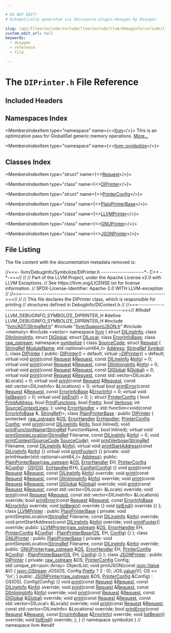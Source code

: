 ```yaml
---

# DO NOT EDIT!
# Automatically generated via docusaurus-plugin-doxygen by Doxygen.

slug: /api/files/include/include/llvm/include/llvm/debuginfo/include/llvm/debuginfo/symbolize/diprinter-h
custom_edit_url: null
keywords:
  - doxygen
  - reference
  - file

---
```





# The `DIPrinter.h` File Reference

<DoxygenPage pluginConfig={pluginConfig}>



## Included Headers

<IncludesList>
<IncludesListItem
  filePath="llvm/ADT/StringRef.h"
  permalink="/docs/api/files/include/include/llvm/include/llvm/adt/stringref-h"
  isLocal="true" />
<IncludesListItem
  filePath="llvm/Support/JSON.h"
  permalink="/docs/api/files/include/include/llvm/include/llvm/support/json-h"
  isLocal="true" />
<IncludesListItem
  filePath="memory"
  permalink=""
  isLocal="false" />
<IncludesListItem
  filePath="vector"
  permalink=""
  isLocal="false" />
</IncludesList>

## Namespaces Index

<MembersIndex>

<MembersIndexItem
  type="namespace"
  name={<><a href="/docs/api/namespaces/llvm">llvm</a></>}>
This is an optimization pass for GlobalISel generic memory operations. <a href="/docs/api/namespaces/llvm/#details">More...</a>
</MembersIndexItem>

<MembersIndexItem
  type="namespace"
  name={<><a href="/docs/api/namespaces/llvm/symbolize">llvm::symbolize</a></>}>
</MembersIndexItem>

</MembersIndex>

## Classes Index

<MembersIndex>

<MembersIndexItem
  type="struct"
  name={<><a href="/docs/api/structs/llvm/symbolize/request">Request</a></>}>
</MembersIndexItem>

<MembersIndexItem
  type="class"
  name={<><a href="/docs/api/classes/llvm/symbolize/diprinter">DIPrinter</a></>}>
</MembersIndexItem>

<MembersIndexItem
  type="struct"
  name={<><a href="/docs/api/structs/llvm/symbolize/printerconfig">PrinterConfig</a></>}>
</MembersIndexItem>

<MembersIndexItem
  type="class"
  name={<><a href="/docs/api/classes/llvm/symbolize/plainprinterbase">PlainPrinterBase</a></>}>
</MembersIndexItem>

<MembersIndexItem
  type="class"
  name={<><a href="/docs/api/classes/llvm/symbolize/llvmprinter">LLVMPrinter</a></>}>
</MembersIndexItem>

<MembersIndexItem
  type="class"
  name={<><a href="/docs/api/classes/llvm/symbolize/gnuprinter">GNUPrinter</a></>}>
</MembersIndexItem>

<MembersIndexItem
  type="class"
  name={<><a href="/docs/api/classes/llvm/symbolize/jsonprinter">JSONPrinter</a></>}>
</MembersIndexItem>

</MembersIndex>


## File Listing

The file content with the documentation metadata removed is:

<ProgramListing>

<Link id="l00001" /><CodeLine lineNumber="1"><span class="doxyHighlightComment">//===- llvm/DebugInfo/Symbolize/DIPrinter.h ---------------------&#42;- C++ -&#42;-===//</span></CodeLine>
<Link id="l00002" /><CodeLine lineNumber="2"><span class="doxyHighlightComment">//</span></CodeLine>
<Link id="l00003" /><CodeLine lineNumber="3"><span class="doxyHighlightComment">// Part of the LLVM Project, under the Apache License v2.0 with LLVM Exceptions.</span></CodeLine>
<Link id="l00004" /><CodeLine lineNumber="4"><span class="doxyHighlightComment">// See https://llvm.org/LICENSE.txt for license information.</span></CodeLine>
<Link id="l00005" /><CodeLine lineNumber="5"><span class="doxyHighlightComment">// SPDX-License-Identifier: Apache-2.0 WITH LLVM-exception</span></CodeLine>
<Link id="l00006" /><CodeLine lineNumber="6"><span class="doxyHighlightComment">//</span></CodeLine>
<Link id="l00007" /><CodeLine lineNumber="7"><span class="doxyHighlightComment">//===----------------------------------------------------------------------===//</span></CodeLine>
<Link id="l00008" /><CodeLine lineNumber="8"><span class="doxyHighlightComment">//</span></CodeLine>
<Link id="l00009" /><CodeLine lineNumber="9"><span class="doxyHighlightComment">// This file declares the DIPrinter class, which is responsible for printing</span></CodeLine>
<Link id="l00010" /><CodeLine lineNumber="10"><span class="doxyHighlightComment">// structures defined in DebugInfo/DIContext.h</span></CodeLine>
<Link id="l00011" /><CodeLine lineNumber="11"><span class="doxyHighlightComment">//</span></CodeLine>
<Link id="l00012" /><CodeLine lineNumber="12"><span class="doxyHighlightComment">//===----------------------------------------------------------------------===//</span></CodeLine>
<Link id="l00013" /><CodeLine lineNumber="13"></CodeLine>
<Link id="l00014" /><CodeLine lineNumber="14"><span class="doxyHighlightPreprocessor">#ifndef LLVM&#95;DEBUGINFO&#95;SYMBOLIZE&#95;DIPRINTER&#95;H</span></CodeLine>
<Link id="l00015" /><CodeLine lineNumber="15"><span class="doxyHighlightPreprocessor">#define LLVM&#95;DEBUGINFO&#95;SYMBOLIZE&#95;DIPRINTER&#95;H</span></CodeLine>
<Link id="l00016" /><CodeLine lineNumber="16"></CodeLine>
<Link id="l00017" /><CodeLine lineNumber="17"><span class="doxyHighlightPreprocessor">#include &quot;<a href="/docs/api/files/include/include/llvm/include/llvm/adt/stringref-h">llvm/ADT/StringRef.h</a>&quot;</span></CodeLine>
<Link id="l00018" /><CodeLine lineNumber="18"><span class="doxyHighlightPreprocessor">#include &quot;<a href="/docs/api/files/include/include/llvm/include/llvm/support/json-h">llvm/Support/JSON.h</a>&quot;</span></CodeLine>
<Link id="l00019" /><CodeLine lineNumber="19"><span class="doxyHighlightPreprocessor">#include &lt;memory&gt;</span></CodeLine>
<Link id="l00020" /><CodeLine lineNumber="20"><span class="doxyHighlightPreprocessor">#include &lt;vector&gt;</span></CodeLine>
<Link id="l00021" /><CodeLine lineNumber="21"></CodeLine>
<Link id="l00022" /><CodeLine lineNumber="22"><span class="doxyHighlightKeyword">namespace </span><span class="doxyHighlight"><a href="/docs/api/namespaces/llvm">llvm</a> &#123;</span></CodeLine>
<Link id="l00023" /><CodeLine lineNumber="23"><span class="doxyHighlightKeyword">struct </span><span class="doxyHighlight"><a href="/docs/api/structs/llvm/dilineinfo">DILineInfo</a>;</span></CodeLine>
<Link id="l00024" /><CodeLine lineNumber="24"><span class="doxyHighlightKeyword">class </span><span class="doxyHighlight"><a href="/docs/api/classes/llvm/diinlininginfo">DIInliningInfo</a>;</span></CodeLine>
<Link id="l00025" /><CodeLine lineNumber="25"><span class="doxyHighlightKeyword">struct </span><span class="doxyHighlight"><a href="/docs/api/structs/llvm/diglobal">DIGlobal</a>;</span></CodeLine>
<Link id="l00026" /><CodeLine lineNumber="26"><span class="doxyHighlightKeyword">struct </span><span class="doxyHighlight"><a href="/docs/api/structs/llvm/dilocal">DILocal</a>;</span></CodeLine>
<Link id="l00027" /><CodeLine lineNumber="27"><span class="doxyHighlightKeyword">class </span><span class="doxyHighlight"><a href="/docs/api/classes/llvm/errorinfobase">ErrorInfoBase</a>;</span></CodeLine>
<Link id="l00028" /><CodeLine lineNumber="28"><span class="doxyHighlightKeyword">class </span><span class="doxyHighlight"><a href="/docs/api/classes/llvm/raw-ostream">raw&#95;ostream</a>;</span></CodeLine>
<Link id="l00029" /><CodeLine lineNumber="29"></CodeLine>
<Link id="l00030" /><CodeLine lineNumber="30" lineLink="/docs/api/namespaces/llvm/symbolize"><span class="doxyHighlightKeyword">namespace </span><span class="doxyHighlight"><a href="/docs/api/namespaces/llvm/symbolize">symbolize</a> &#123;</span></CodeLine>
<Link id="l00031" /><CodeLine lineNumber="31"></CodeLine>
<Link id="l00032" /><CodeLine lineNumber="32"><span class="doxyHighlightKeyword">class </span><span class="doxyHighlight"><a href="/docs/api/classes/llvm/symbolize/sourcecode">SourceCode</a>;</span></CodeLine>
<Link id="l00033" /><CodeLine lineNumber="33"></CodeLine>
<Link id="l00034" /><CodeLine lineNumber="34" lineLink="/docs/api/structs/llvm/symbolize/request"><span class="doxyHighlightKeyword">struct </span><span class="doxyHighlight"><a href="/docs/api/structs/llvm/symbolize/request">Request</a> &#123;</span></CodeLine>
<Link id="l00035" /><CodeLine lineNumber="35" lineLink="/docs/api/structs/llvm/symbolize/request/#a4f33064ef397b8459aed69fbec6678dd"><span class="doxyHighlight">  <a href="/docs/api/classes/llvm/stringref">StringRef</a> <a href="/docs/api/structs/llvm/symbolize/request/#a4f33064ef397b8459aed69fbec6678dd">ModuleName</a>;</span></CodeLine>
<Link id="l00036" /><CodeLine lineNumber="36" lineLink="/docs/api/structs/llvm/symbolize/request/#a83c781c64952d6872733020df238024c"><span class="doxyHighlight">  std::optional&lt;uint64&#95;t&gt; <a href="/docs/api/structs/llvm/symbolize/request/#a83c781c64952d6872733020df238024c">Address</a>;</span></CodeLine>
<Link id="l00037" /><CodeLine lineNumber="37" lineLink="/docs/api/structs/llvm/symbolize/request/#a28fbc3b40283db46d112cdd6a4483c3c"><span class="doxyHighlight">  <a href="/docs/api/classes/llvm/stringref">StringRef</a> <a href="/docs/api/structs/llvm/symbolize/request/#a28fbc3b40283db46d112cdd6a4483c3c">Symbol</a>;</span></CodeLine>
<Link id="l00038" /><CodeLine lineNumber="38"><span class="doxyHighlight">&#125;;</span></CodeLine>
<Link id="l00039" /><CodeLine lineNumber="39"></CodeLine>
<Link id="l00040" /><CodeLine lineNumber="40" lineLink="/docs/api/classes/llvm/symbolize/diprinter"><span class="doxyHighlightKeyword">class </span><span class="doxyHighlight"><a href="/docs/api/classes/llvm/symbolize/diprinter/#a1b85e2cf465e4f694ee34668646bf0a2">DIPrinter</a> &#123;</span></CodeLine>
<Link id="l00041" /><CodeLine lineNumber="41"><span class="doxyHighlightKeyword">public</span><span class="doxyHighlight">:</span></CodeLine>
<Link id="l00042" /><CodeLine lineNumber="42" lineLink="/docs/api/classes/llvm/symbolize/diprinter/#a1b85e2cf465e4f694ee34668646bf0a2"><span class="doxyHighlight">  <a href="/docs/api/classes/llvm/symbolize/diprinter/#a1b85e2cf465e4f694ee34668646bf0a2">DIPrinter</a>() = </span><span class="doxyHighlightKeywordFlow">default</span><span class="doxyHighlight">;</span></CodeLine>
<Link id="l00043" /><CodeLine lineNumber="43" lineLink="/docs/api/classes/llvm/symbolize/diprinter/#abdac14943082715a5d00da374e11764e"><span class="doxyHighlight">  </span><span class="doxyHighlightKeyword">virtual</span><span class="doxyHighlight"> <a href="/docs/api/classes/llvm/symbolize/diprinter/#abdac14943082715a5d00da374e11764e">~DIPrinter</a>() = </span><span class="doxyHighlightKeywordFlow">default</span><span class="doxyHighlight">;</span></CodeLine>
<Link id="l00044" /><CodeLine lineNumber="44"></CodeLine>
<Link id="l00045" /><CodeLine lineNumber="45" lineLink="/docs/api/classes/llvm/symbolize/diprinter/#a7d68ff942e7c347303116d55224b3d0c"><span class="doxyHighlight">  </span><span class="doxyHighlightKeyword">virtual</span><span class="doxyHighlight"> </span><span class="doxyHighlightKeywordType">void</span><span class="doxyHighlight"> <a href="/docs/api/classes/llvm/symbolize/diprinter/#a7d68ff942e7c347303116d55224b3d0c">print</a>(</span><span class="doxyHighlightKeyword">const</span><span class="doxyHighlight"> <a href="/docs/api/structs/llvm/symbolize/request">Request</a> &amp;<a href="/docs/api/structs/llvm/symbolize/request">Request</a>, </span><span class="doxyHighlightKeyword">const</span><span class="doxyHighlight"> <a href="/docs/api/structs/llvm/dilineinfo">DILineInfo</a> &amp;<a href="/docs/api/files/lib/lib/codegen/lib/codegen/globalisel/cseinfo-cpp/#a75f8a8519c2c9b30e7c06dc5e256fffa">Info</a>) = 0;</span></CodeLine>
<Link id="l00046" /><CodeLine lineNumber="46" lineLink="/docs/api/classes/llvm/symbolize/diprinter/#ac1c0e21be7e3c3ae668b3ed67544e053"><span class="doxyHighlight">  </span><span class="doxyHighlightKeyword">virtual</span><span class="doxyHighlight"> </span><span class="doxyHighlightKeywordType">void</span><span class="doxyHighlight"> <a href="/docs/api/classes/llvm/symbolize/diprinter/#ac1c0e21be7e3c3ae668b3ed67544e053">print</a>(</span><span class="doxyHighlightKeyword">const</span><span class="doxyHighlight"> <a href="/docs/api/structs/llvm/symbolize/request">Request</a> &amp;<a href="/docs/api/structs/llvm/symbolize/request">Request</a>, </span><span class="doxyHighlightKeyword">const</span><span class="doxyHighlight"> <a href="/docs/api/classes/llvm/diinlininginfo">DIInliningInfo</a> &amp;<a href="/docs/api/files/lib/lib/codegen/lib/codegen/globalisel/cseinfo-cpp/#a75f8a8519c2c9b30e7c06dc5e256fffa">Info</a>) = 0;</span></CodeLine>
<Link id="l00047" /><CodeLine lineNumber="47" lineLink="/docs/api/classes/llvm/symbolize/diprinter/#a63ab7bf0a87288d84cf974dc34451539"><span class="doxyHighlight">  </span><span class="doxyHighlightKeyword">virtual</span><span class="doxyHighlight"> </span><span class="doxyHighlightKeywordType">void</span><span class="doxyHighlight"> <a href="/docs/api/classes/llvm/symbolize/diprinter/#a63ab7bf0a87288d84cf974dc34451539">print</a>(</span><span class="doxyHighlightKeyword">const</span><span class="doxyHighlight"> <a href="/docs/api/structs/llvm/symbolize/request">Request</a> &amp;<a href="/docs/api/structs/llvm/symbolize/request">Request</a>, </span><span class="doxyHighlightKeyword">const</span><span class="doxyHighlight"> <a href="/docs/api/structs/llvm/diglobal">DIGlobal</a> &amp;<a href="/docs/api/namespaces/llvm/#a9aa6dce3613309b3509522a00d6569bfa4cc6684df7b4a92b1dec6fce3264fac8">Global</a>) = 0;</span></CodeLine>
<Link id="l00048" /><CodeLine lineNumber="48" lineLink="/docs/api/classes/llvm/symbolize/diprinter/#a3ec8d257eb8c0bea8fdb099bdfb0b400"><span class="doxyHighlight">  </span><span class="doxyHighlightKeyword">virtual</span><span class="doxyHighlight"> </span><span class="doxyHighlightKeywordType">void</span><span class="doxyHighlight"> <a href="/docs/api/classes/llvm/symbolize/diprinter/#a3ec8d257eb8c0bea8fdb099bdfb0b400">print</a>(</span><span class="doxyHighlightKeyword">const</span><span class="doxyHighlight"> <a href="/docs/api/structs/llvm/symbolize/request">Request</a> &amp;<a href="/docs/api/structs/llvm/symbolize/request">Request</a>,</span></CodeLine>
<Link id="l00049" /><CodeLine lineNumber="49"><span class="doxyHighlight">                     </span><span class="doxyHighlightKeyword">const</span><span class="doxyHighlight"> std::vector&lt;DILocal&gt; &amp;Locals) = 0;</span></CodeLine>
<Link id="l00050" /><CodeLine lineNumber="50" lineLink="/docs/api/classes/llvm/symbolize/diprinter/#aec6d719f33bf797e0796f2a16205ad5d"><span class="doxyHighlight">  </span><span class="doxyHighlightKeyword">virtual</span><span class="doxyHighlight"> </span><span class="doxyHighlightKeywordType">void</span><span class="doxyHighlight"> <a href="/docs/api/classes/llvm/symbolize/diprinter/#aec6d719f33bf797e0796f2a16205ad5d">print</a>(</span><span class="doxyHighlightKeyword">const</span><span class="doxyHighlight"> <a href="/docs/api/structs/llvm/symbolize/request">Request</a> &amp;<a href="/docs/api/structs/llvm/symbolize/request">Request</a>,</span></CodeLine>
<Link id="l00051" /><CodeLine lineNumber="51"><span class="doxyHighlight">                     </span><span class="doxyHighlightKeyword">const</span><span class="doxyHighlight"> std::vector&lt;DILineInfo&gt; &amp;Locations) = 0;</span></CodeLine>
<Link id="l00052" /><CodeLine lineNumber="52"></CodeLine>
<Link id="l00053" /><CodeLine lineNumber="53" lineLink="/docs/api/classes/llvm/symbolize/diprinter/#ac56d5033bd57732dda74d65768e07f8c"><span class="doxyHighlight">  </span><span class="doxyHighlightKeyword">virtual</span><span class="doxyHighlight"> </span><span class="doxyHighlightKeywordType">bool</span><span class="doxyHighlight"> <a href="/docs/api/classes/llvm/symbolize/diprinter/#ac56d5033bd57732dda74d65768e07f8c">printError</a>(</span><span class="doxyHighlightKeyword">const</span><span class="doxyHighlight"> <a href="/docs/api/structs/llvm/symbolize/request">Request</a> &amp;<a href="/docs/api/structs/llvm/symbolize/request">Request</a>,</span></CodeLine>
<Link id="l00054" /><CodeLine lineNumber="54"><span class="doxyHighlight">                          </span><span class="doxyHighlightKeyword">const</span><span class="doxyHighlight"> <a href="/docs/api/classes/llvm/errorinfobase">ErrorInfoBase</a> &amp;<a href="/docs/api/classes/llvm/errorinfo">ErrorInfo</a>) = 0;</span></CodeLine>
<Link id="l00055" /><CodeLine lineNumber="55"></CodeLine>
<Link id="l00056" /><CodeLine lineNumber="56" lineLink="/docs/api/classes/llvm/symbolize/diprinter/#a48b701879c70eb6610fb357365d19298"><span class="doxyHighlight">  </span><span class="doxyHighlightKeyword">virtual</span><span class="doxyHighlight"> </span><span class="doxyHighlightKeywordType">void</span><span class="doxyHighlight"> <a href="/docs/api/classes/llvm/symbolize/diprinter/#a48b701879c70eb6610fb357365d19298">listBegin</a>() = 0;</span></CodeLine>
<Link id="l00057" /><CodeLine lineNumber="57" lineLink="/docs/api/classes/llvm/symbolize/diprinter/#a7b7d1b5aefcb53e9b3c6e8e9828587e0"><span class="doxyHighlight">  </span><span class="doxyHighlightKeyword">virtual</span><span class="doxyHighlight"> </span><span class="doxyHighlightKeywordType">void</span><span class="doxyHighlight"> <a href="/docs/api/classes/llvm/symbolize/diprinter/#a7b7d1b5aefcb53e9b3c6e8e9828587e0">listEnd</a>() = 0;</span></CodeLine>
<Link id="l00058" /><CodeLine lineNumber="58"><span class="doxyHighlight">&#125;;</span></CodeLine>
<Link id="l00059" /><CodeLine lineNumber="59"></CodeLine>
<Link id="l00060" /><CodeLine lineNumber="60" lineLink="/docs/api/structs/llvm/symbolize/printerconfig"><span class="doxyHighlightKeyword">struct </span><span class="doxyHighlight"><a href="/docs/api/structs/llvm/symbolize/printerconfig">PrinterConfig</a> &#123;</span></CodeLine>
<Link id="l00061" /><CodeLine lineNumber="61" lineLink="/docs/api/structs/llvm/symbolize/printerconfig/#a5b8c5c483952365679fe4954a382dadd"><span class="doxyHighlight">  </span><span class="doxyHighlightKeywordType">bool</span><span class="doxyHighlight"> <a href="/docs/api/structs/llvm/symbolize/printerconfig/#a5b8c5c483952365679fe4954a382dadd">PrintAddress</a>;</span></CodeLine>
<Link id="l00062" /><CodeLine lineNumber="62" lineLink="/docs/api/structs/llvm/symbolize/printerconfig/#adbd5ed5ce5aea0b44a6593fc7932992a"><span class="doxyHighlight">  </span><span class="doxyHighlightKeywordType">bool</span><span class="doxyHighlight"> <a href="/docs/api/structs/llvm/symbolize/printerconfig/#adbd5ed5ce5aea0b44a6593fc7932992a">PrintFunctions</a>;</span></CodeLine>
<Link id="l00063" /><CodeLine lineNumber="63" lineLink="/docs/api/structs/llvm/symbolize/printerconfig/#a93eac407a5ba616b2b04f18c40ca6b7b"><span class="doxyHighlight">  </span><span class="doxyHighlightKeywordType">bool</span><span class="doxyHighlight"> <a href="/docs/api/structs/llvm/symbolize/printerconfig/#a93eac407a5ba616b2b04f18c40ca6b7b">Pretty</a>;</span></CodeLine>
<Link id="l00064" /><CodeLine lineNumber="64" lineLink="/docs/api/structs/llvm/symbolize/printerconfig/#ae17e3da94c3614590b05810ef0cc00a8"><span class="doxyHighlight">  </span><span class="doxyHighlightKeywordType">bool</span><span class="doxyHighlight"> <a href="/docs/api/structs/llvm/symbolize/printerconfig/#ae17e3da94c3614590b05810ef0cc00a8">Verbose</a>;</span></CodeLine>
<Link id="l00065" /><CodeLine lineNumber="65" lineLink="/docs/api/structs/llvm/symbolize/printerconfig/#ab7966791591bceeb2d46c344ff2d1c57"><span class="doxyHighlight">  </span><span class="doxyHighlightKeywordType">int</span><span class="doxyHighlight"> <a href="/docs/api/structs/llvm/symbolize/printerconfig/#ab7966791591bceeb2d46c344ff2d1c57">SourceContextLines</a>;</span></CodeLine>
<Link id="l00066" /><CodeLine lineNumber="66"><span class="doxyHighlight">&#125;;</span></CodeLine>
<Link id="l00067" /><CodeLine lineNumber="67"></CodeLine>
<Link id="l00068" /><CodeLine lineNumber="68" lineLink="/docs/api/namespaces/llvm/symbolize/#ac67f275b2f972109d61404aa31a1e919"><span class="doxyHighlightKeyword">using </span><span class="doxyHighlight"><a href="/docs/api/namespaces/llvm/symbolize/#ac67f275b2f972109d61404aa31a1e919">ErrorHandler</a> = std::function&lt;void(</span><span class="doxyHighlightKeyword">const</span><span class="doxyHighlight"> <a href="/docs/api/classes/llvm/errorinfobase">ErrorInfoBase</a> &amp;, <a href="/docs/api/classes/llvm/stringref">StringRef</a>)&gt;;</span></CodeLine>
<Link id="l00069" /><CodeLine lineNumber="69"></CodeLine>
<Link id="l00070" /><CodeLine lineNumber="70" lineLink="/docs/api/classes/llvm/symbolize/plainprinterbase"><span class="doxyHighlightKeyword">class </span><span class="doxyHighlight"><a href="/docs/api/classes/llvm/symbolize/plainprinterbase/#a3530621e53d751ebd7417db46a0d9c42">PlainPrinterBase</a> : </span><span class="doxyHighlightKeyword">public</span><span class="doxyHighlight"> <a href="/docs/api/classes/llvm/symbolize/diprinter/#a1b85e2cf465e4f694ee34668646bf0a2">DIPrinter</a> &#123;</span></CodeLine>
<Link id="l00071" /><CodeLine lineNumber="71"><span class="doxyHighlightKeyword">protected</span><span class="doxyHighlight">:</span></CodeLine>
<Link id="l00072" /><CodeLine lineNumber="72" lineLink="/docs/api/classes/llvm/symbolize/plainprinterbase/#afb39ae511d18027fef991ffa36451221"><span class="doxyHighlight">  <a href="/docs/api/classes/llvm/raw-ostream">raw&#95;ostream</a> &amp;<a href="/docs/api/classes/llvm/symbolize/plainprinterbase/#afb39ae511d18027fef991ffa36451221">OS</a>;</span></CodeLine>
<Link id="l00073" /><CodeLine lineNumber="73" lineLink="/docs/api/classes/llvm/symbolize/plainprinterbase/#afeb7ad9c475d4d19f182d9c1ffe78b0e"><span class="doxyHighlight">  <a href="/docs/api/namespaces/llvm/symbolize/#ac67f275b2f972109d61404aa31a1e919">ErrorHandler</a> <a href="/docs/api/classes/llvm/symbolize/plainprinterbase/#afeb7ad9c475d4d19f182d9c1ffe78b0e">ErrHandler</a>;</span></CodeLine>
<Link id="l00074" /><CodeLine lineNumber="74" lineLink="/docs/api/classes/llvm/symbolize/plainprinterbase/#affbf9407a119ebebac9dbf9af8a40e84"><span class="doxyHighlight">  <a href="/docs/api/structs/llvm/symbolize/printerconfig">PrinterConfig</a> <a href="/docs/api/classes/llvm/symbolize/plainprinterbase/#affbf9407a119ebebac9dbf9af8a40e84">Config</a>;</span></CodeLine>
<Link id="l00075" /><CodeLine lineNumber="75"></CodeLine>
<Link id="l00076" /><CodeLine lineNumber="76"><span class="doxyHighlight">  </span><span class="doxyHighlightKeywordType">void</span><span class="doxyHighlight"> <a href="/docs/api/classes/llvm/symbolize/plainprinterbase/#affd94f6421b8ea9074813cb07edf9af1">print</a>(</span><span class="doxyHighlightKeyword">const</span><span class="doxyHighlight"> <a href="/docs/api/structs/llvm/dilineinfo">DILineInfo</a> &amp;<a href="/docs/api/files/lib/lib/codegen/lib/codegen/globalisel/cseinfo-cpp/#a75f8a8519c2c9b30e7c06dc5e256fffa">Info</a>, </span><span class="doxyHighlightKeywordType">bool</span><span class="doxyHighlight"> Inlined);</span></CodeLine>
<Link id="l00077" /><CodeLine lineNumber="77"><span class="doxyHighlight">  </span><span class="doxyHighlightKeywordType">void</span><span class="doxyHighlight"> <a href="/docs/api/classes/llvm/symbolize/plainprinterbase/#ab2c186a58dd705d72e7c689355080b01">printFunctionName</a>(<a href="/docs/api/classes/llvm/stringref">StringRef</a> FunctionName, </span><span class="doxyHighlightKeywordType">bool</span><span class="doxyHighlight"> Inlined);</span></CodeLine>
<Link id="l00078" /><CodeLine lineNumber="78" lineLink="/docs/api/classes/llvm/symbolize/plainprinterbase/#a8ce63a033c09a94bc80b9e43ac721256"><span class="doxyHighlight">  </span><span class="doxyHighlightKeyword">virtual</span><span class="doxyHighlight"> </span><span class="doxyHighlightKeywordType">void</span><span class="doxyHighlight"> <a href="/docs/api/classes/llvm/symbolize/plainprinterbase/#a8ce63a033c09a94bc80b9e43ac721256">printSimpleLocation</a>(<a href="/docs/api/classes/llvm/stringref">StringRef</a> Filename,</span></CodeLine>
<Link id="l00079" /><CodeLine lineNumber="79"><span class="doxyHighlight">                                   </span><span class="doxyHighlightKeyword">const</span><span class="doxyHighlight"> <a href="/docs/api/structs/llvm/dilineinfo">DILineInfo</a> &amp;<a href="/docs/api/files/lib/lib/codegen/lib/codegen/globalisel/cseinfo-cpp/#a75f8a8519c2c9b30e7c06dc5e256fffa">Info</a>) = 0;</span></CodeLine>
<Link id="l00080" /><CodeLine lineNumber="80"><span class="doxyHighlight">  </span><span class="doxyHighlightKeywordType">void</span><span class="doxyHighlight"> <a href="/docs/api/classes/llvm/symbolize/plainprinterbase/#a078d1ed09490a2b10bc581bee91d20a4">printContext</a>(<a href="/docs/api/classes/llvm/symbolize/sourcecode">SourceCode</a> <a href="/docs/api/classes/llvm/symbolize/sourcecode">SourceCode</a>);</span></CodeLine>
<Link id="l00081" /><CodeLine lineNumber="81"><span class="doxyHighlight">  </span><span class="doxyHighlightKeywordType">void</span><span class="doxyHighlight"> <a href="/docs/api/classes/llvm/symbolize/plainprinterbase/#a9dfac6ddf7f17b7fd9d397483d13d091">printVerbose</a>(<a href="/docs/api/classes/llvm/stringref">StringRef</a> Filename, </span><span class="doxyHighlightKeyword">const</span><span class="doxyHighlight"> <a href="/docs/api/structs/llvm/dilineinfo">DILineInfo</a> &amp;<a href="/docs/api/files/lib/lib/codegen/lib/codegen/globalisel/cseinfo-cpp/#a75f8a8519c2c9b30e7c06dc5e256fffa">Info</a>);</span></CodeLine>
<Link id="l00082" /><CodeLine lineNumber="82" lineLink="/docs/api/classes/llvm/symbolize/plainprinterbase/#a2bba3718362838610c71e8da832d562b"><span class="doxyHighlight">  </span><span class="doxyHighlightKeyword">virtual</span><span class="doxyHighlight"> </span><span class="doxyHighlightKeywordType">void</span><span class="doxyHighlight"> <a href="/docs/api/classes/llvm/symbolize/plainprinterbase/#a2bba3718362838610c71e8da832d562b">printStartAddress</a>(</span><span class="doxyHighlightKeyword">const</span><span class="doxyHighlight"> <a href="/docs/api/structs/llvm/dilineinfo">DILineInfo</a> &amp;<a href="/docs/api/files/lib/lib/codegen/lib/codegen/globalisel/cseinfo-cpp/#a75f8a8519c2c9b30e7c06dc5e256fffa">Info</a>) &#123;&#125;</span></CodeLine>
<Link id="l00083" /><CodeLine lineNumber="83" lineLink="/docs/api/classes/llvm/symbolize/plainprinterbase/#a226b126adf5e247cbe3b8c68a6ece60c"><span class="doxyHighlight">  </span><span class="doxyHighlightKeyword">virtual</span><span class="doxyHighlight"> </span><span class="doxyHighlightKeywordType">void</span><span class="doxyHighlight"> <a href="/docs/api/classes/llvm/symbolize/plainprinterbase/#a226b126adf5e247cbe3b8c68a6ece60c">printFooter</a>() &#123;&#125;</span></CodeLine>
<Link id="l00084" /><CodeLine lineNumber="84"></CodeLine>
<Link id="l00085" /><CodeLine lineNumber="85"><span class="doxyHighlightKeyword">private</span><span class="doxyHighlight">:</span></CodeLine>
<Link id="l00086" /><CodeLine lineNumber="86"><span class="doxyHighlight">  </span><span class="doxyHighlightKeywordType">void</span><span class="doxyHighlight"> printHeader(std::optional&lt;uint64&#95;t&gt; <a href="/docs/api/namespaces/llvm/#a8e02bbea14c70bab55fbc1384e1472d9add7bf230fde8d4836917806aff6a6b27">Address</a>);</span></CodeLine>
<Link id="l00087" /><CodeLine lineNumber="87"></CodeLine>
<Link id="l00088" /><CodeLine lineNumber="88"><span class="doxyHighlightKeyword">public</span><span class="doxyHighlight">:</span></CodeLine>
<Link id="l00089" /><CodeLine lineNumber="89" lineLink="/docs/api/classes/llvm/symbolize/plainprinterbase/#a3530621e53d751ebd7417db46a0d9c42"><span class="doxyHighlight">  <a href="/docs/api/classes/llvm/symbolize/plainprinterbase/#a3530621e53d751ebd7417db46a0d9c42">PlainPrinterBase</a>(<a href="/docs/api/classes/llvm/raw-ostream">raw&#95;ostream</a> &amp;<a href="/docs/api/classes/llvm/symbolize/plainprinterbase/#afb39ae511d18027fef991ffa36451221">OS</a>, <a href="/docs/api/namespaces/llvm/symbolize/#ac67f275b2f972109d61404aa31a1e919">ErrorHandler</a> EH, <a href="/docs/api/structs/llvm/symbolize/printerconfig">PrinterConfig</a> &amp;<a href="/docs/api/classes/llvm/symbolize/plainprinterbase/#affbf9407a119ebebac9dbf9af8a40e84">Config</a>)</span></CodeLine>
<Link id="l00090" /><CodeLine lineNumber="90"><span class="doxyHighlight">      : <a href="/docs/api/classes/llvm/symbolize/plainprinterbase/#afb39ae511d18027fef991ffa36451221">OS</a>(<a href="/docs/api/classes/llvm/symbolize/plainprinterbase/#afb39ae511d18027fef991ffa36451221">OS</a>), <a href="/docs/api/classes/llvm/symbolize/plainprinterbase/#afeb7ad9c475d4d19f182d9c1ffe78b0e">ErrHandler</a>(EH), <a href="/docs/api/classes/llvm/symbolize/plainprinterbase/#affbf9407a119ebebac9dbf9af8a40e84">Config</a>(<a href="/docs/api/classes/llvm/symbolize/plainprinterbase/#affbf9407a119ebebac9dbf9af8a40e84">Config</a>) &#123;&#125;</span></CodeLine>
<Link id="l00091" /><CodeLine lineNumber="91"></CodeLine>
<Link id="l00092" /><CodeLine lineNumber="92"><span class="doxyHighlight">  </span><span class="doxyHighlightKeywordType">void</span><span class="doxyHighlight"> <a href="/docs/api/classes/llvm/symbolize/plainprinterbase/#affd94f6421b8ea9074813cb07edf9af1">print</a>(</span><span class="doxyHighlightKeyword">const</span><span class="doxyHighlight"> <a href="/docs/api/structs/llvm/symbolize/request">Request</a> &amp;<a href="/docs/api/structs/llvm/symbolize/request">Request</a>, </span><span class="doxyHighlightKeyword">const</span><span class="doxyHighlight"> <a href="/docs/api/structs/llvm/dilineinfo">DILineInfo</a> &amp;<a href="/docs/api/files/lib/lib/codegen/lib/codegen/globalisel/cseinfo-cpp/#a75f8a8519c2c9b30e7c06dc5e256fffa">Info</a>) </span><span class="doxyHighlightKeyword">override</span><span class="doxyHighlight">;</span></CodeLine>
<Link id="l00093" /><CodeLine lineNumber="93"><span class="doxyHighlight">  </span><span class="doxyHighlightKeywordType">void</span><span class="doxyHighlight"> <a href="/docs/api/classes/llvm/symbolize/plainprinterbase/#affd94f6421b8ea9074813cb07edf9af1">print</a>(</span><span class="doxyHighlightKeyword">const</span><span class="doxyHighlight"> <a href="/docs/api/structs/llvm/symbolize/request">Request</a> &amp;<a href="/docs/api/structs/llvm/symbolize/request">Request</a>, </span><span class="doxyHighlightKeyword">const</span><span class="doxyHighlight"> <a href="/docs/api/classes/llvm/diinlininginfo">DIInliningInfo</a> &amp;<a href="/docs/api/files/lib/lib/codegen/lib/codegen/globalisel/cseinfo-cpp/#a75f8a8519c2c9b30e7c06dc5e256fffa">Info</a>) </span><span class="doxyHighlightKeyword">override</span><span class="doxyHighlight">;</span></CodeLine>
<Link id="l00094" /><CodeLine lineNumber="94"><span class="doxyHighlight">  </span><span class="doxyHighlightKeywordType">void</span><span class="doxyHighlight"> <a href="/docs/api/classes/llvm/symbolize/plainprinterbase/#affd94f6421b8ea9074813cb07edf9af1">print</a>(</span><span class="doxyHighlightKeyword">const</span><span class="doxyHighlight"> <a href="/docs/api/structs/llvm/symbolize/request">Request</a> &amp;<a href="/docs/api/structs/llvm/symbolize/request">Request</a>, </span><span class="doxyHighlightKeyword">const</span><span class="doxyHighlight"> <a href="/docs/api/structs/llvm/diglobal">DIGlobal</a> &amp;<a href="/docs/api/namespaces/llvm/#a9aa6dce3613309b3509522a00d6569bfa4cc6684df7b4a92b1dec6fce3264fac8">Global</a>) </span><span class="doxyHighlightKeyword">override</span><span class="doxyHighlight">;</span></CodeLine>
<Link id="l00095" /><CodeLine lineNumber="95"><span class="doxyHighlight">  </span><span class="doxyHighlightKeywordType">void</span><span class="doxyHighlight"> <a href="/docs/api/classes/llvm/symbolize/plainprinterbase/#affd94f6421b8ea9074813cb07edf9af1">print</a>(</span><span class="doxyHighlightKeyword">const</span><span class="doxyHighlight"> <a href="/docs/api/structs/llvm/symbolize/request">Request</a> &amp;<a href="/docs/api/structs/llvm/symbolize/request">Request</a>,</span></CodeLine>
<Link id="l00096" /><CodeLine lineNumber="96"><span class="doxyHighlight">             </span><span class="doxyHighlightKeyword">const</span><span class="doxyHighlight"> std::vector&lt;DILocal&gt; &amp;Locals) </span><span class="doxyHighlightKeyword">override</span><span class="doxyHighlight">;</span></CodeLine>
<Link id="l00097" /><CodeLine lineNumber="97"><span class="doxyHighlight">  </span><span class="doxyHighlightKeywordType">void</span><span class="doxyHighlight"> <a href="/docs/api/classes/llvm/symbolize/plainprinterbase/#affd94f6421b8ea9074813cb07edf9af1">print</a>(</span><span class="doxyHighlightKeyword">const</span><span class="doxyHighlight"> <a href="/docs/api/structs/llvm/symbolize/request">Request</a> &amp;<a href="/docs/api/structs/llvm/symbolize/request">Request</a>,</span></CodeLine>
<Link id="l00098" /><CodeLine lineNumber="98"><span class="doxyHighlight">             </span><span class="doxyHighlightKeyword">const</span><span class="doxyHighlight"> std::vector&lt;DILineInfo&gt; &amp;Locations) </span><span class="doxyHighlightKeyword">override</span><span class="doxyHighlight">;</span></CodeLine>
<Link id="l00099" /><CodeLine lineNumber="99"></CodeLine>
<Link id="l00100" /><CodeLine lineNumber="100"><span class="doxyHighlight">  </span><span class="doxyHighlightKeywordType">bool</span><span class="doxyHighlight"> <a href="/docs/api/classes/llvm/symbolize/plainprinterbase/#a34d548e5b8beb93beda1d1d8b7966ac9">printError</a>(</span><span class="doxyHighlightKeyword">const</span><span class="doxyHighlight"> <a href="/docs/api/structs/llvm/symbolize/request">Request</a> &amp;<a href="/docs/api/structs/llvm/symbolize/request">Request</a>,</span></CodeLine>
<Link id="l00101" /><CodeLine lineNumber="101"><span class="doxyHighlight">                  </span><span class="doxyHighlightKeyword">const</span><span class="doxyHighlight"> <a href="/docs/api/classes/llvm/errorinfobase">ErrorInfoBase</a> &amp;<a href="/docs/api/classes/llvm/errorinfo">ErrorInfo</a>) </span><span class="doxyHighlightKeyword">override</span><span class="doxyHighlight">;</span></CodeLine>
<Link id="l00102" /><CodeLine lineNumber="102"></CodeLine>
<Link id="l00103" /><CodeLine lineNumber="103" lineLink="/docs/api/classes/llvm/symbolize/plainprinterbase/#aed017d550b5b59574c315791ca69114a"><span class="doxyHighlight">  </span><span class="doxyHighlightKeywordType">void</span><span class="doxyHighlight"> <a href="/docs/api/classes/llvm/symbolize/plainprinterbase/#aed017d550b5b59574c315791ca69114a">listBegin</a>()</span><span class="doxyHighlightKeyword"> override </span><span class="doxyHighlight">&#123;&#125;</span></CodeLine>
<Link id="l00104" /><CodeLine lineNumber="104" lineLink="/docs/api/classes/llvm/symbolize/plainprinterbase/#ac89565f433cc604edacf4aace5547941"><span class="doxyHighlight">  </span><span class="doxyHighlightKeywordType">void</span><span class="doxyHighlight"> <a href="/docs/api/classes/llvm/symbolize/plainprinterbase/#ac89565f433cc604edacf4aace5547941">listEnd</a>()</span><span class="doxyHighlightKeyword"> override </span><span class="doxyHighlight">&#123;&#125;</span></CodeLine>
<Link id="l00105" /><CodeLine lineNumber="105"><span class="doxyHighlight">&#125;;</span></CodeLine>
<Link id="l00106" /><CodeLine lineNumber="106"></CodeLine>
<Link id="l00107" /><CodeLine lineNumber="107" lineLink="/docs/api/classes/llvm/symbolize/llvmprinter"><span class="doxyHighlightKeyword">class </span><span class="doxyHighlight"><a href="/docs/api/classes/llvm/symbolize/llvmprinter/#a1b7e5d6f1fab74a3c74efbd7bf0dd058">LLVMPrinter</a> : </span><span class="doxyHighlightKeyword">public</span><span class="doxyHighlight"> <a href="/docs/api/classes/llvm/symbolize/plainprinterbase/#a3530621e53d751ebd7417db46a0d9c42">PlainPrinterBase</a> &#123;</span></CodeLine>
<Link id="l00108" /><CodeLine lineNumber="108"><span class="doxyHighlightKeyword">private</span><span class="doxyHighlight">:</span></CodeLine>
<Link id="l00109" /><CodeLine lineNumber="109"><span class="doxyHighlight">  </span><span class="doxyHighlightKeywordType">void</span><span class="doxyHighlight"> printSimpleLocation(<a href="/docs/api/classes/llvm/stringref">StringRef</a> Filename, </span><span class="doxyHighlightKeyword">const</span><span class="doxyHighlight"> <a href="/docs/api/structs/llvm/dilineinfo">DILineInfo</a> &amp;<a href="/docs/api/files/lib/lib/codegen/lib/codegen/globalisel/cseinfo-cpp/#a75f8a8519c2c9b30e7c06dc5e256fffa">Info</a>) </span><span class="doxyHighlightKeyword">override</span><span class="doxyHighlight">;</span></CodeLine>
<Link id="l00110" /><CodeLine lineNumber="110"><span class="doxyHighlight">  </span><span class="doxyHighlightKeywordType">void</span><span class="doxyHighlight"> printStartAddress(</span><span class="doxyHighlightKeyword">const</span><span class="doxyHighlight"> <a href="/docs/api/structs/llvm/dilineinfo">DILineInfo</a> &amp;<a href="/docs/api/files/lib/lib/codegen/lib/codegen/globalisel/cseinfo-cpp/#a75f8a8519c2c9b30e7c06dc5e256fffa">Info</a>) </span><span class="doxyHighlightKeyword">override</span><span class="doxyHighlight">;</span></CodeLine>
<Link id="l00111" /><CodeLine lineNumber="111"><span class="doxyHighlight">  </span><span class="doxyHighlightKeywordType">void</span><span class="doxyHighlight"> <a href="/docs/api/classes/llvm/symbolize/plainprinterbase/#a226b126adf5e247cbe3b8c68a6ece60c">printFooter</a>() </span><span class="doxyHighlightKeyword">override</span><span class="doxyHighlight">;</span></CodeLine>
<Link id="l00112" /><CodeLine lineNumber="112"></CodeLine>
<Link id="l00113" /><CodeLine lineNumber="113"><span class="doxyHighlightKeyword">public</span><span class="doxyHighlight">:</span></CodeLine>
<Link id="l00114" /><CodeLine lineNumber="114" lineLink="/docs/api/classes/llvm/symbolize/llvmprinter/#a1b7e5d6f1fab74a3c74efbd7bf0dd058"><span class="doxyHighlight">  <a href="/docs/api/classes/llvm/symbolize/llvmprinter/#a1b7e5d6f1fab74a3c74efbd7bf0dd058">LLVMPrinter</a>(<a href="/docs/api/classes/llvm/raw-ostream">raw&#95;ostream</a> &amp;<a href="/docs/api/classes/llvm/symbolize/plainprinterbase/#afb39ae511d18027fef991ffa36451221">OS</a>, <a href="/docs/api/namespaces/llvm/symbolize/#ac67f275b2f972109d61404aa31a1e919">ErrorHandler</a> EH, <a href="/docs/api/structs/llvm/symbolize/printerconfig">PrinterConfig</a> &amp;<a href="/docs/api/classes/llvm/symbolize/plainprinterbase/#affbf9407a119ebebac9dbf9af8a40e84">Config</a>)</span></CodeLine>
<Link id="l00115" /><CodeLine lineNumber="115"><span class="doxyHighlight">      : <a href="/docs/api/classes/llvm/symbolize/plainprinterbase/#a3530621e53d751ebd7417db46a0d9c42">PlainPrinterBase</a>(<a href="/docs/api/classes/llvm/symbolize/plainprinterbase/#afb39ae511d18027fef991ffa36451221">OS</a>, EH, <a href="/docs/api/classes/llvm/symbolize/plainprinterbase/#affbf9407a119ebebac9dbf9af8a40e84">Config</a>) &#123;&#125;</span></CodeLine>
<Link id="l00116" /><CodeLine lineNumber="116"><span class="doxyHighlight">&#125;;</span></CodeLine>
<Link id="l00117" /><CodeLine lineNumber="117"></CodeLine>
<Link id="l00118" /><CodeLine lineNumber="118" lineLink="/docs/api/classes/llvm/symbolize/gnuprinter"><span class="doxyHighlightKeyword">class </span><span class="doxyHighlight"><a href="/docs/api/classes/llvm/symbolize/gnuprinter/#aa69dbcfadd20ce4148b46b572605c9cd">GNUPrinter</a> : </span><span class="doxyHighlightKeyword">public</span><span class="doxyHighlight"> <a href="/docs/api/classes/llvm/symbolize/plainprinterbase/#a3530621e53d751ebd7417db46a0d9c42">PlainPrinterBase</a> &#123;</span></CodeLine>
<Link id="l00119" /><CodeLine lineNumber="119"><span class="doxyHighlightKeyword">private</span><span class="doxyHighlight">:</span></CodeLine>
<Link id="l00120" /><CodeLine lineNumber="120"><span class="doxyHighlight">  </span><span class="doxyHighlightKeywordType">void</span><span class="doxyHighlight"> printSimpleLocation(<a href="/docs/api/classes/llvm/stringref">StringRef</a> Filename, </span><span class="doxyHighlightKeyword">const</span><span class="doxyHighlight"> <a href="/docs/api/structs/llvm/dilineinfo">DILineInfo</a> &amp;<a href="/docs/api/files/lib/lib/codegen/lib/codegen/globalisel/cseinfo-cpp/#a75f8a8519c2c9b30e7c06dc5e256fffa">Info</a>) </span><span class="doxyHighlightKeyword">override</span><span class="doxyHighlight">;</span></CodeLine>
<Link id="l00121" /><CodeLine lineNumber="121"></CodeLine>
<Link id="l00122" /><CodeLine lineNumber="122"><span class="doxyHighlightKeyword">public</span><span class="doxyHighlight">:</span></CodeLine>
<Link id="l00123" /><CodeLine lineNumber="123" lineLink="/docs/api/classes/llvm/symbolize/gnuprinter/#aa69dbcfadd20ce4148b46b572605c9cd"><span class="doxyHighlight">  <a href="/docs/api/classes/llvm/symbolize/gnuprinter/#aa69dbcfadd20ce4148b46b572605c9cd">GNUPrinter</a>(<a href="/docs/api/classes/llvm/raw-ostream">raw&#95;ostream</a> &amp;<a href="/docs/api/classes/llvm/symbolize/plainprinterbase/#afb39ae511d18027fef991ffa36451221">OS</a>, <a href="/docs/api/namespaces/llvm/symbolize/#ac67f275b2f972109d61404aa31a1e919">ErrorHandler</a> EH, <a href="/docs/api/structs/llvm/symbolize/printerconfig">PrinterConfig</a> &amp;<a href="/docs/api/classes/llvm/symbolize/plainprinterbase/#affbf9407a119ebebac9dbf9af8a40e84">Config</a>)</span></CodeLine>
<Link id="l00124" /><CodeLine lineNumber="124"><span class="doxyHighlight">      : <a href="/docs/api/classes/llvm/symbolize/plainprinterbase/#a3530621e53d751ebd7417db46a0d9c42">PlainPrinterBase</a>(<a href="/docs/api/classes/llvm/symbolize/plainprinterbase/#afb39ae511d18027fef991ffa36451221">OS</a>, EH, <a href="/docs/api/classes/llvm/symbolize/plainprinterbase/#affbf9407a119ebebac9dbf9af8a40e84">Config</a>) &#123;&#125;</span></CodeLine>
<Link id="l00125" /><CodeLine lineNumber="125"></CodeLine>
<Link id="l00126" /><CodeLine lineNumber="126"><span class="doxyHighlight">&#125;;</span></CodeLine>
<Link id="l00127" /><CodeLine lineNumber="127"></CodeLine>
<Link id="l00128" /><CodeLine lineNumber="128" lineLink="/docs/api/classes/llvm/symbolize/jsonprinter"><span class="doxyHighlightKeyword">class </span><span class="doxyHighlight"><a href="/docs/api/classes/llvm/symbolize/jsonprinter/#a969bd554198e7c173fccd54ce534a2c3">JSONPrinter</a> : </span><span class="doxyHighlightKeyword">public</span><span class="doxyHighlight"> <a href="/docs/api/classes/llvm/symbolize/diprinter/#a1b85e2cf465e4f694ee34668646bf0a2">DIPrinter</a> &#123;</span></CodeLine>
<Link id="l00129" /><CodeLine lineNumber="129"><span class="doxyHighlightKeyword">private</span><span class="doxyHighlight">:</span></CodeLine>
<Link id="l00130" /><CodeLine lineNumber="130"><span class="doxyHighlight">  <a href="/docs/api/classes/llvm/raw-ostream">raw&#95;ostream</a> &amp;OS;</span></CodeLine>
<Link id="l00131" /><CodeLine lineNumber="131"><span class="doxyHighlight">  <a href="/docs/api/structs/llvm/symbolize/printerconfig">PrinterConfig</a> Config;</span></CodeLine>
<Link id="l00132" /><CodeLine lineNumber="132"><span class="doxyHighlight">  std::unique&#95;ptr&lt;json::Array&gt; ObjectList;</span></CodeLine>
<Link id="l00133" /><CodeLine lineNumber="133"></CodeLine>
<Link id="l00134" /><CodeLine lineNumber="134"><span class="doxyHighlight">  </span><span class="doxyHighlightKeywordType">void</span><span class="doxyHighlight"> printJSON(</span><span class="doxyHighlightKeyword">const</span><span class="doxyHighlight"> <a href="/docs/api/classes/llvm/json/value">json::Value</a> &amp;V) &#123;</span></CodeLine>
<Link id="l00135" /><CodeLine lineNumber="135"><span class="doxyHighlight">    <a href="/docs/api/classes/llvm/json/ostream">json::OStream</a> JOS(OS, Config.<a href="/docs/api/structs/llvm/symbolize/printerconfig/#a93eac407a5ba616b2b04f18c40ca6b7b">Pretty</a> ? 2 : 0);</span></CodeLine>
<Link id="l00136" /><CodeLine lineNumber="136"><span class="doxyHighlight">    JOS.<a href="/docs/api/classes/llvm/json/ostream/#ad132dccf457f071b5854a8c94135e7c2">value</a>(V);</span></CodeLine>
<Link id="l00137" /><CodeLine lineNumber="137"><span class="doxyHighlight">    OS &lt;&lt; </span><span class="doxyHighlightCharLiteral">&#39;\\n&#39;</span><span class="doxyHighlight">;</span></CodeLine>
<Link id="l00138" /><CodeLine lineNumber="138"><span class="doxyHighlight">  &#125;</span></CodeLine>
<Link id="l00139" /><CodeLine lineNumber="139"></CodeLine>
<Link id="l00140" /><CodeLine lineNumber="140"><span class="doxyHighlightKeyword">public</span><span class="doxyHighlight">:</span></CodeLine>
<Link id="l00141" /><CodeLine lineNumber="141" lineLink="/docs/api/classes/llvm/symbolize/jsonprinter/#a969bd554198e7c173fccd54ce534a2c3"><span class="doxyHighlight">  <a href="/docs/api/classes/llvm/symbolize/jsonprinter/#a969bd554198e7c173fccd54ce534a2c3">JSONPrinter</a>(<a href="/docs/api/classes/llvm/raw-ostream">raw&#95;ostream</a> &amp;OS, <a href="/docs/api/structs/llvm/symbolize/printerconfig">PrinterConfig</a> &amp;Config)</span></CodeLine>
<Link id="l00142" /><CodeLine lineNumber="142"><span class="doxyHighlight">      : OS(OS), Config(Config) &#123;&#125;</span></CodeLine>
<Link id="l00143" /><CodeLine lineNumber="143"></CodeLine>
<Link id="l00144" /><CodeLine lineNumber="144"><span class="doxyHighlight">  </span><span class="doxyHighlightKeywordType">void</span><span class="doxyHighlight"> <a href="/docs/api/classes/llvm/symbolize/jsonprinter/#a49caccc35b75eca4c29effcf33e9717e">print</a>(</span><span class="doxyHighlightKeyword">const</span><span class="doxyHighlight"> <a href="/docs/api/structs/llvm/symbolize/request">Request</a> &amp;<a href="/docs/api/structs/llvm/symbolize/request">Request</a>, </span><span class="doxyHighlightKeyword">const</span><span class="doxyHighlight"> <a href="/docs/api/structs/llvm/dilineinfo">DILineInfo</a> &amp;<a href="/docs/api/files/lib/lib/codegen/lib/codegen/globalisel/cseinfo-cpp/#a75f8a8519c2c9b30e7c06dc5e256fffa">Info</a>) </span><span class="doxyHighlightKeyword">override</span><span class="doxyHighlight">;</span></CodeLine>
<Link id="l00145" /><CodeLine lineNumber="145"><span class="doxyHighlight">  </span><span class="doxyHighlightKeywordType">void</span><span class="doxyHighlight"> <a href="/docs/api/classes/llvm/symbolize/jsonprinter/#a49caccc35b75eca4c29effcf33e9717e">print</a>(</span><span class="doxyHighlightKeyword">const</span><span class="doxyHighlight"> <a href="/docs/api/structs/llvm/symbolize/request">Request</a> &amp;<a href="/docs/api/structs/llvm/symbolize/request">Request</a>, </span><span class="doxyHighlightKeyword">const</span><span class="doxyHighlight"> <a href="/docs/api/classes/llvm/diinlininginfo">DIInliningInfo</a> &amp;<a href="/docs/api/files/lib/lib/codegen/lib/codegen/globalisel/cseinfo-cpp/#a75f8a8519c2c9b30e7c06dc5e256fffa">Info</a>) </span><span class="doxyHighlightKeyword">override</span><span class="doxyHighlight">;</span></CodeLine>
<Link id="l00146" /><CodeLine lineNumber="146"><span class="doxyHighlight">  </span><span class="doxyHighlightKeywordType">void</span><span class="doxyHighlight"> <a href="/docs/api/classes/llvm/symbolize/jsonprinter/#a49caccc35b75eca4c29effcf33e9717e">print</a>(</span><span class="doxyHighlightKeyword">const</span><span class="doxyHighlight"> <a href="/docs/api/structs/llvm/symbolize/request">Request</a> &amp;<a href="/docs/api/structs/llvm/symbolize/request">Request</a>, </span><span class="doxyHighlightKeyword">const</span><span class="doxyHighlight"> <a href="/docs/api/structs/llvm/diglobal">DIGlobal</a> &amp;<a href="/docs/api/namespaces/llvm/#a9aa6dce3613309b3509522a00d6569bfa4cc6684df7b4a92b1dec6fce3264fac8">Global</a>) </span><span class="doxyHighlightKeyword">override</span><span class="doxyHighlight">;</span></CodeLine>
<Link id="l00147" /><CodeLine lineNumber="147"><span class="doxyHighlight">  </span><span class="doxyHighlightKeywordType">void</span><span class="doxyHighlight"> <a href="/docs/api/classes/llvm/symbolize/jsonprinter/#a49caccc35b75eca4c29effcf33e9717e">print</a>(</span><span class="doxyHighlightKeyword">const</span><span class="doxyHighlight"> <a href="/docs/api/structs/llvm/symbolize/request">Request</a> &amp;<a href="/docs/api/structs/llvm/symbolize/request">Request</a>,</span></CodeLine>
<Link id="l00148" /><CodeLine lineNumber="148"><span class="doxyHighlight">             </span><span class="doxyHighlightKeyword">const</span><span class="doxyHighlight"> std::vector&lt;DILocal&gt; &amp;Locals) </span><span class="doxyHighlightKeyword">override</span><span class="doxyHighlight">;</span></CodeLine>
<Link id="l00149" /><CodeLine lineNumber="149"><span class="doxyHighlight">  </span><span class="doxyHighlightKeywordType">void</span><span class="doxyHighlight"> <a href="/docs/api/classes/llvm/symbolize/jsonprinter/#a49caccc35b75eca4c29effcf33e9717e">print</a>(</span><span class="doxyHighlightKeyword">const</span><span class="doxyHighlight"> <a href="/docs/api/structs/llvm/symbolize/request">Request</a> &amp;<a href="/docs/api/structs/llvm/symbolize/request">Request</a>,</span></CodeLine>
<Link id="l00150" /><CodeLine lineNumber="150"><span class="doxyHighlight">             </span><span class="doxyHighlightKeyword">const</span><span class="doxyHighlight"> std::vector&lt;DILineInfo&gt; &amp;Locations) </span><span class="doxyHighlightKeyword">override</span><span class="doxyHighlight">;</span></CodeLine>
<Link id="l00151" /><CodeLine lineNumber="151"></CodeLine>
<Link id="l00152" /><CodeLine lineNumber="152"><span class="doxyHighlight">  </span><span class="doxyHighlightKeywordType">bool</span><span class="doxyHighlight"> <a href="/docs/api/classes/llvm/symbolize/jsonprinter/#adaadef0779896ae891a1167ef217fa48">printError</a>(</span><span class="doxyHighlightKeyword">const</span><span class="doxyHighlight"> <a href="/docs/api/structs/llvm/symbolize/request">Request</a> &amp;<a href="/docs/api/structs/llvm/symbolize/request">Request</a>,</span></CodeLine>
<Link id="l00153" /><CodeLine lineNumber="153"><span class="doxyHighlight">                  </span><span class="doxyHighlightKeyword">const</span><span class="doxyHighlight"> <a href="/docs/api/classes/llvm/errorinfobase">ErrorInfoBase</a> &amp;<a href="/docs/api/classes/llvm/errorinfo">ErrorInfo</a>) </span><span class="doxyHighlightKeyword">override</span><span class="doxyHighlight">;</span></CodeLine>
<Link id="l00154" /><CodeLine lineNumber="154"></CodeLine>
<Link id="l00155" /><CodeLine lineNumber="155"><span class="doxyHighlight">  </span><span class="doxyHighlightKeywordType">void</span><span class="doxyHighlight"> <a href="/docs/api/classes/llvm/symbolize/jsonprinter/#ab29b15e874d0295115211971f14ee7c8">listBegin</a>() </span><span class="doxyHighlightKeyword">override</span><span class="doxyHighlight">;</span></CodeLine>
<Link id="l00156" /><CodeLine lineNumber="156"><span class="doxyHighlight">  </span><span class="doxyHighlightKeywordType">void</span><span class="doxyHighlight"> <a href="/docs/api/classes/llvm/symbolize/jsonprinter/#ad27ebba1da6c74b1f5790dfe0fc95f79">listEnd</a>() </span><span class="doxyHighlightKeyword">override</span><span class="doxyHighlight">;</span></CodeLine>
<Link id="l00157" /><CodeLine lineNumber="157"><span class="doxyHighlight">&#125;;</span></CodeLine>
<Link id="l00158" /><CodeLine lineNumber="158"><span class="doxyHighlight">&#125; </span><span class="doxyHighlightComment">// namespace symbolize</span></CodeLine>
<Link id="l00159" /><CodeLine lineNumber="159"><span class="doxyHighlight">&#125; </span><span class="doxyHighlightComment">// namespace llvm</span></CodeLine>
<Link id="l00160" /><CodeLine lineNumber="160"></CodeLine>
<Link id="l00161" /><CodeLine lineNumber="161"><span class="doxyHighlightPreprocessor">#endif</span></CodeLine>

</ProgramListing>


</DoxygenPage>
